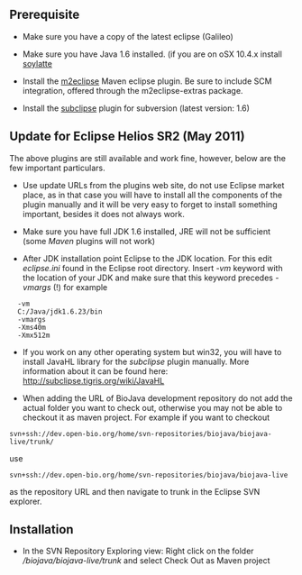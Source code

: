 == Prerequisite ==

* Make sure you have a copy of the latest eclipse (Galileo)

* Make sure you have Java 1.6 installed. (if you are on oSX 10.4.x install [http://landonf.bikemonkey.org/static/soylatte/ soylatte]

* Install the  [http://m2eclipse.sonatype.org/ m2eclipse] Maven eclipse plugin. Be sure to include SCM integration, offered through the m2eclipse-extras package.

* Install the [http://subclipse.tigris.org/ subclipse] plugin for subversion (latest version: 1.6)


== Update for Eclipse Helios SR2 (May 2011) ==

The above plugins are still available and work fine, however, below are the few important particulars. 

* Use update URLs from the plugins web site, do not use Eclipse market place, as in that case you will have to install all the components of the plugin manually and it will be very easy to forget to install something important, besides it does not always work. 

* Make sure you have full JDK 1.6 installed, JRE will not be sufficient (some ''Maven'' plugins will not work)

* After JDK installation point Eclipse to the JDK location. For this edit ''eclipse.ini'' found in the Eclipse root directory. Insert ''-vm'' keyword with the location of your JDK and make sure that this keyword precedes ''-vmargs'' (!) for example

   -vm
   C:/Java/jdk1.6.23/bin
   -vmargs
   -Xms40m
   -Xmx512m

* If you work on any other operating system but win32, you will have to install JavaHL library for the ''subclipse'' plugin manually. More information about it can be found here: [http://subclipse.tigris.org/wiki/JavaHL http://subclipse.tigris.org/wiki/JavaHL]

* When adding the URL of BioJava development repository do not add the actual folder you want to check out, otherwise you may not be able to checkout it as maven project. For example if you want to checkout 
 svn+ssh://dev.open-bio.org/home/svn-repositories/biojava/biojava-live/trunk/
use 
 svn+ssh://dev.open-bio.org/home/svn-repositories/biojava/biojava-live

as the repository URL and then navigate to trunk in the Eclipse SVN explorer.

== Installation ==

* In the SVN Repository Exploring view: Right click on the folder <i>/biojava/biojava-live/trunk</i> and select Check  Out as Maven project